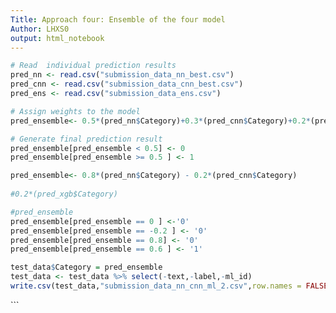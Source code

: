 ---
Title: Approach four: Ensemble of the four model
Author: LHXS0
output: html_notebook
---
```{r}
# Read  individual prediction results
pred_nn <- read.csv("submission_data_nn_best.csv")
pred_cnn <- read.csv("submission_data_cnn_best.csv")
pred_ens <- read.csv("submission_data_ens.csv")
```

```{r}
# Assign weights to the model
pred_ensemble<- 0.5*(pred_nn$Category)+0.3*(pred_cnn$Category)+0.2*(pred_ens$Category)
```

```{r}
# Generate final prediction result
pred_ensemble[pred_ensemble < 0.5] <- 0
pred_ensemble[pred_ensemble >= 0.5 ] <- 1
```

```{r}
pred_ensemble<- 0.8*(pred_nn$Category) - 0.2*(pred_cnn$Category)
  
#0.2*(pred_xgb$Category)
```

```{r}
#pred_ensemble
pred_ensemble[pred_ensemble == 0 ] <-'0'
pred_ensemble[pred_ensemble == -0.2 ] <- '0'
pred_ensemble[pred_ensemble == 0.8] <- '0'
pred_ensemble[pred_ensemble == 0.6 ] <- '1'
```

```{r}
test_data$Category = pred_ensemble
test_data <- test_data %>% select(-text,-label,-ml_id)
write.csv(test_data,"submission_data_nn_cnn_ml_2.csv",row.names = FALSE)
```
```
